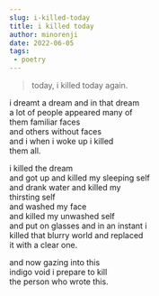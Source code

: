 ```yaml
---
slug: i-killed-today
title: i killed today
author: minorenji
date: 2022-06-05
tags:
 - poetry
---
```


> today, i killed today again.

i dreamt a dream and in that dream  
a lot of people appeared many of  
them familiar faces  
and others without faces  
and i when i woke up i killed  
them all.

i killed the dream  
and got up and killed my sleeping self  
and drank water and killed my  
thirsting self  
and washed my face  
and killed my unwashed self  
and put on glasses and in an instant i  
killed that blurry world and replaced  
it with a clear one.

and now gazing into this  
indigo void i prepare to kill  
the person who wrote this.